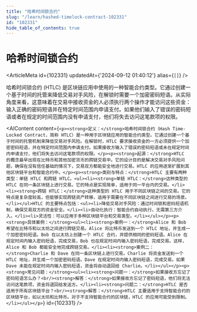 ```yaml
---
title: "哈希时间锁合约"
slug: "/learn/hashed-timelock-contract-102331"
id: "102331"
hide_table_of_contents: true
---
```



# 哈希时间锁合约

<ArticleMeta id={102331} updatedAt={'2024-09-12 01:40:12'} alias={`[]`} />
<div className='border-solid border-b border-t-0 my-4 border-[var(--ifm-color-gray-300)]' />

哈希时间锁合约 (HTLC) 是区块链应用中使用的一种智能合约类型。它通过创建一个基于时间的托管来降低交易对手风险，在解锁时需要一个加密密码短语。从实际角度来看，这意味着在交易中接收资金的人必须执行两个操作才能访问这些资金：输入正确的密码短语并在特定时间范围内申请支付。如果他们输入了错误的密码短语或者在规定的时间范围内没有申请支付，他们将失去访问这笔款项的权限。

<AIContent content={`<p><strong>定义：</strong>哈希时间锁合约（Hash Time-Locked Contract，简称 HTLC）是一种用于区块链应用的智能合约类型。它通过创建一个基于时间的托管机制来降低交易对手风险。在解锁时，HTLC 要求接收资金的一方必须提供一个加密密码短语，并在特定时间范围内申请支付。如果接收方输入了错误的密码短语或未在规定时间内申请支付，他们将失去访问这笔款项的权限。</p><p><strong>起源：</strong>HTLC 的概念最早出现在比特币和其他加密货币的跨链交易中。它的设计目的是解决交易对手风险问题，确保在没有信任基础的情况下，交易双方都能安全地进行交易。HTLC 的应用逐渐扩展到其他区块链平台和智能合约中。</p><p><strong>类别与特点：</strong>HTLC 主要有两种类型：单链 HTLC 和跨链 HTLC。<ul><li><strong>单链 HTLC：</strong>这种类型的 HTLC 在同一条区块链上进行交易。它的特点是实现简单，适用于同一平台内的交易。</li><li><strong>跨链 HTLC：</strong>这种类型的 HTLC 用于不同区块链之间的交易。它的特点是复杂度较高，但能够实现跨链资产转移，适用于需要在不同区块链之间进行交易的场景。</li></ul>HTLC 的主要特点包括：<ul><li>降低交易对手风险：通过时间锁和密码短语机制，确保交易双方的资金安全。</li><li>自动化执行：智能合约自动执行，无需第三方介入。</li><li>灵活性：可以应用于多种区块链平台和交易类型。</li></ul></p><p><strong>具体案例：</strong><ul><li><strong>案例一：</strong>Alice 和 Bob 希望在比特币和以太坊之间进行跨链交易。Alice 将比特币发送到一个 HTLC 地址，并生成一个加密密码短语。Bob 在以太坊上创建一个 HTLC 合约，并提供相同的密码短语。Alice 在规定时间内输入密码短语，完成交易，Bob 也在规定时间内输入密码短语，完成交易。这样，Alice 和 Bob 都能安全地完成跨链交易。</li><li><strong>案例二：</strong>Charlie 和 Dave 在同一条区块链上进行交易。Charlie 将资金发送到一个 HTLC 地址，并生成一个加密密码短语。Dave 在规定时间内输入密码短语，完成交易。如果 Dave 未能在规定时间内输入密码短语，资金将自动退回给 Charlie。</li></ul></p><p><strong>常见问题：</strong><ul><li><strong>问题一：</strong>如果接收方忘记了密码短语怎么办？<br/><strong>解答：</strong>如果接收方忘记了密码短语，他们将无法访问这笔款项，资金将退回给发送方。</li><li><strong>问题二：</strong>HTLC 是否适用于所有区块链平台？<br/><strong>解答：</strong>HTLC 主要适用于支持智能合约的区块链平台，如以太坊和比特币。对于不支持智能合约的区块链，HTLC 的应用可能受到限制。</li></ul></p>`} id={102331} />

